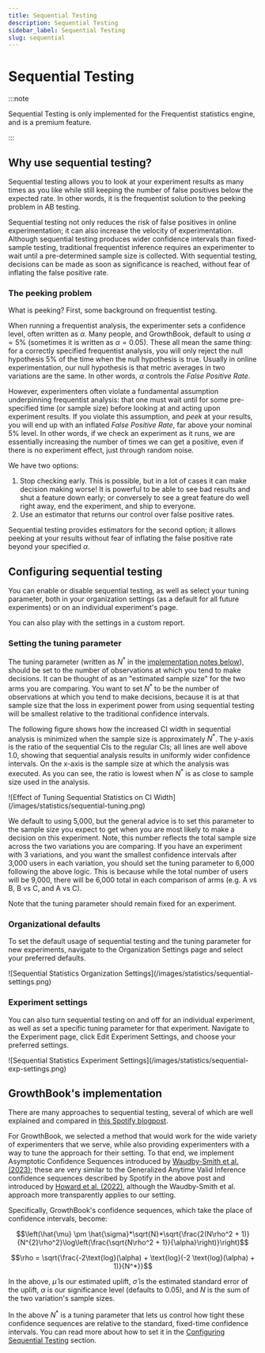 ```yaml
---
title: Sequential Testing
description: Sequential Testing
sidebar_label: Sequential Testing
slug: sequential
---
```



# Sequential Testing

:::note

Sequential Testing is only implemented for the Frequentist statistics engine, and is a premium feature.

:::

## Why use sequential testing?

Sequential testing allows you to look at your experiment results as many times as you like while still keeping the number of false positives below the expected rate. In other words, it is the frequentist solution to the peeking problem in AB testing.

Sequential testing not only reduces the risk of false positives in online experimentation; it can also increase the velocity of experimentation. Although sequential testing produces wider confidence intervals than fixed-sample testing, traditional frequentist inference requires an experimenter to wait until a pre-determined sample size is collected. With sequential testing, decisions can be made as soon as significance is reached, without fear of inflating the false positive rate.

### The peeking problem

What is peeking? First, some background on frequentist testing.

When running a frequentist analysis, the experimenter sets a confidence level, often written as $\alpha$. Many people, and GrowthBook, default to using $\alpha = 5\%$ (sometimes it is written as $\alpha = 0.05$). These all mean the same thing: for a correctly specified frequentist analysis, you will only reject the null hypothesis 5% of the time when the null hypothesis is true. Usually in online experimentation, our null hypothesis is that metric averages in two variations are the same. In other words, $\alpha$ controls the _False Positive Rate_.

However, experimenters often violate a fundamental assumption underpinning frequentist analysis: that one must wait until for some pre-specified time (or sample size) before looking at and acting upon experiment results. If you violate this assumption, and _peek_ at your results, you will end up with an inflated _False Positive Rate_, far above your nominal 5% level. In other words, if we check an experiment as it runs, we are essentially increasing the number of times we can get a positive, even if there is no experiment effect, just through random noise.

We have two options:

1. Stop checking early. This is possible, but in a lot of cases it can make decision making worse! It is powerful to be able to see bad results and shut a feature down early; or conversely to see a great feature do well right away, end the experiment, and ship to everyone.
2. Use an estimator that returns our control over false positive rates.

Sequential testing provides estimators for the second option; it allows peeking at your results without fear of inflating the false positive rate beyond your specified $\alpha$.

## Configuring sequential testing

You can enable or disable sequential testing, as well as select your tuning parameter, both in your organization settings (as a default for all future experiments) or on an individual experiment's page.

You can also play with the settings in a custom report.

### Setting the tuning parameter

The tuning parameter (written as $N^*$ in the [implementation notes below](#growthbooks-implementation)), should be set to the number of observations at which you tend to make decisions. It can be thought of as an "estimated sample size" for the two arms you are comparing. You want to set $N^*$ to be the number of observations at which you tend to make decisions, because it is at that sample size that the loss in experiment power from using sequential testing will be smallest relative to the traditional confidence intervals.

The following figure shows how the increased CI width in sequential analysis is minimized when the sample size is approximately $N^*$. The y-axis is the ratio of the sequential CIs to the regular CIs; all lines are well above 1.0, showing that sequential analysis results in uniformly wider confidence intervals. On the x-axis is the sample size at which the analysis was executed. As you can see, the ratio is lowest when $N^*$ is as close to sample size used in the analysis.

<MaxWidthImage maxWidth={600}>
![Effect of Tuning Sequential Statistics on CI Width](/images/statistics/sequential-tuning.png)
</MaxWidthImage>

We default to using 5,000, but the general advice is to set this parameter to the sample size you expect to get when you are most likely to make a decision on this experiment. Note, this number reflects the total sample size across the two variations you are comparing. If you have an experiment with 3 variations, and you want the smallest confidence intervals after 3,000 users in each variation, you should set the tuning parameter to 6,000 following the above logic. This is because while the total number of users will be 9,000, there will be 6,000 total in each comparison of arms (e.g. A vs B, B vs C, and A vs C).

Note that the tuning parameter should remain fixed for an experiment.

### Organizational defaults

To set the default usage of sequential testing and the tuning parameter for new experiments, navigate to the Organization Settings page and select your preferred defaults.

<MaxWidthImage maxWidth={600}>
![Sequential Statistics Organization Settings](/images/statistics/sequential-settings.png)
</MaxWidthImage>

### Experiment settings

You can also turn sequential testing on and off for an individual experiment, as well as set a specific tuning parameter for that experiment. Navigate to the Experiment page, click Edit Experiment Settings, and choose your preferred settings.

<MaxWidthImage maxWidth={600} border>
![Sequential Statistics Experiment Settings](/images/statistics/sequential-exp-settings.png)
</MaxWidthImage>

## GrowthBook's implementation

There are many approaches to sequential testing, several of which are well explained and compared in [this Spotify blogpost](https://engineering.atspotify.com/2023/03/choosing-sequential-testing-framework-comparisons-and-discussions/).

For GrowthBook, we selected a method that would work for the wide variety of experimenters that we serve, while also providing experimenters with a way to tune the approach for their setting. To that end, we implement Asymptotic Confidence Sequences introduced by [Waudby-Smith et al. (2023)](https://arxiv.org/pdf/2103.06476v7.pdf); these are very similar to the Generalized Anytime Valid Inference confidence sequences described by Spotify in the above post and introduced by [Howard et al. (2022)](https://arxiv.org/pdf/1810.08240.pdf), although the Waudby-Smith et al. approach more transparently applies to our setting.

Specifically, GrowthBook's confidence sequences, which take the place of confidence intervals, become:

$$\left(\hat{\mu} \pm \hat{\sigma}*\sqrt{N}*\sqrt{\frac{2(N\rho^2 + 1)}{N^{2}\rho^2}\log\left(\frac{\sqrt{N\rho^2 + 1}}{\alpha}\right)}\right)$$

$$\rho = \sqrt{\frac{-2\text{log}(\alpha) + \text{log}(-2 \text{log}(\alpha) + 1)}{N^*}}$$

In the above, $\hat{\mu}$ is our estimated uplift, $\hat{\sigma}$ is the estimated standard error of the uplift, $\alpha$ is our significance level (defaults to 0.05), and $N$ is the sum of the two variation's sample sizes.

In the above $N^*$ is a tuning parameter that lets us control how tight these confidence sequences are relative to the standard, fixed-time confidence intervals. You can read more about how to set it in the [Configuring Sequential Testing](#setting-the-tuning-parameter) section.
